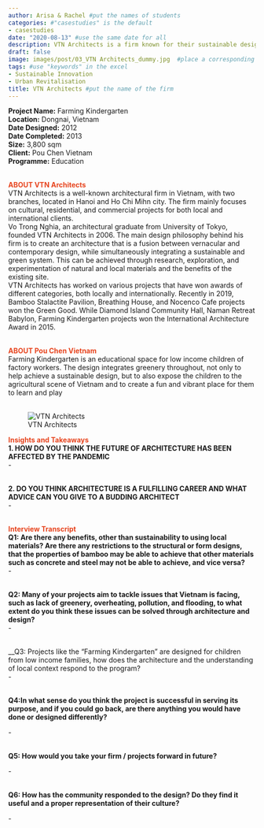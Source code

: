 ```yaml
---
author: Arisa & Rachel #put the names of students
categories: #"casestudies" is the default 
- casestudies
date: "2020-08-13" #use the same date for all
description: VTN Architects is a firm known for their sustainable design which is often a fusion between the traditional and modern architecture.
draft: false
image: images/post/03_VTN Architects_dummy.jpg  #place a corresponding image in the "images" => "post"
tags: #use "keywords" in the excel
- Sustainable Innovation
- Urban Revitalisation
title: VTN Architects #put the name of the firm
---
```


__Project Name:__ Farming Kindergarten <br>
__Location:__ Dongnai, Vietnam <br>
__Date Designed:__ 2012<br>
__Date Completed:__ 2013<br>
__Size:__ 3,800 sqm <br>
__Client:__ Pou Chen Vietnam<br>
__Programme:__ Education
<br><br>

<span style="color:#E7451F">__ABOUT VTN Architects__</span><br>
VTN Architects is a well-known architectural firm in Vietnam, with two branches, located in Hanoi and Ho Chi Mihn city. The firm mainly focuses on cultural, residential, and commercial projects for both local and international clients.<br>
Vo Trong Nghia, an architectural graduate from University of Tokyo, founded VTN Architects in 2006. The main design philosophy behind his firm is to create an architecture that is a fusion between vernacular and contemporary design, while simultaneously integrating a sustainable and green system. This can be achieved through research, exploration, and experimentation of natural and local materials and the benefits of the existing site. <br>
VTN Architects has worked on various projects that have won awards of different categories, both locally and internationally. Recently in 2019, Bamboo Stalactite Pavilion, Breathing House, and Nocenco Cafe projects won the Green Good. While Diamond Island Community Hall, Naman Retreat Babylon, Farming Kindergarten projects won the International Architecture Award in 2015. <br><br>

<span style="color:#E7451F">__ABOUT Pou Chen Vietnam__</span><br>
Farming Kindergarten is an educational space for low income children of factory workers. The design integrates greenery throughout, not only to help achieve a sustainable design, but to also expose the children to the agricultural scene of Vietnam and to create a fun and vibrant place for them to learn and play <br><br>


<!-- Photo of the project -->

<!-- ![caption: name of the project](https://socialarchi.github.io/images/post/"name of the file") 
example below-->

![VTN Architects](https://socialarchi.github.io/images/post/03_VTN Architects_2.jpg) 

<span style="color:#E7451F">__Insights and Takeaways__</span><br>
__1. HOW DO YOU THINK THE FUTURE OF ARCHITECTURE HAS BEEN AFFECTED BY THE PANDEMIC__<br>
-<br><br>

__2. DO YOU THINK ARCHITECTURE IS A FULFILLING CAREER AND WHAT ADVICE CAN YOU GIVE TO A BUDDING ARCHITECT__<br>
-<br><br>

<span style="color:#E7451F">__Interview Transcript__</span><br>
__Q1: Are there any benefits, other than sustainability to using local materials? Are there any restrictions to the structural or form designs, that the properties of bamboo may be able to achieve that other materials such as concrete and steel may not be able to achieve, and vice versa?__<br>
- <br><br>	

__Q2: Many of your projects aim to tackle issues that Vietnam is facing, such as lack of greenery, overheating, pollution, and flooding, to what extent do you think these issues can be solved through architecture and design?__<br>
-<br><br>

__Q3: Projects like the “Farming Kindergarten” are designed for children from low income families, how does the architecture and the understanding of local context respond to the program? <br>
-<br><br>

__Q4:In what sense do you think the project is successful in serving its purpose, and if you could go back, are there anything you would have done or designed differently?__<br>

-<br><br>

__Q5: How would you take your firm / projects forward in future? __<br>

-<br><br>

__Q6: How has the community responded to the design? Do they find it useful and a proper representation of their culture?__<br>

-<br><br>
